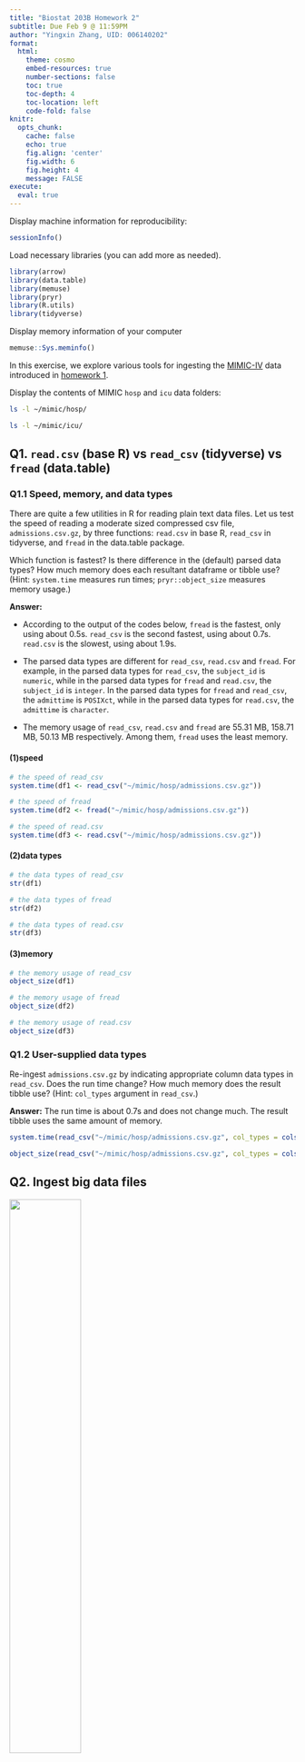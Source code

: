 ```yaml
---
title: "Biostat 203B Homework 2"
subtitle: Due Feb 9 @ 11:59PM
author: "Yingxin Zhang, UID: 006140202"
format:
  html:
    theme: cosmo
    embed-resources: true
    number-sections: false
    toc: true
    toc-depth: 4
    toc-location: left
    code-fold: false
knitr:
  opts_chunk: 
    cache: false    
    echo: true
    fig.align: 'center'
    fig.width: 6
    fig.height: 4
    message: FALSE
execute:
  eval: true    
---
```


Display machine information for reproducibility:

```r
sessionInfo()
```

Load necessary libraries (you can add more as needed).

```r
library(arrow)
library(data.table)
library(memuse)
library(pryr)
library(R.utils)
library(tidyverse)
```

Display memory information of your computer

```r
memuse::Sys.meminfo()
```

In this exercise, we explore various tools for ingesting the [MIMIC-IV](https://mimic.mit.edu/docs/iv/) data introduced in [homework 1](https://ucla-biostat-203b.github.io/2024winter/hw/hw1/hw1.html).

Display the contents of MIMIC `hosp` and `icu` data folders:

```bash
ls -l ~/mimic/hosp/
```

```bash
ls -l ~/mimic/icu/
```

## Q1. `read.csv` (base R) vs `read_csv` (tidyverse) vs `fread` (data.table)

### Q1.1 Speed, memory, and data types

There are quite a few utilities in R for reading plain text data files. Let us test the speed of reading a moderate sized compressed csv file, `admissions.csv.gz`, by three functions: `read.csv` in base R, `read_csv` in tidyverse, and `fread` in the data.table package.

Which function is fastest? Is there difference in the (default) parsed data types? How much memory does each resultant dataframe or tibble use? (Hint: `system.time` measures run times; `pryr::object_size` measures memory usage.)

**Answer:**

-   According to the output of the codes below, `fread` is the fastest, only using about 0.5s. `read_csv` is the second fastest, using about 0.7s. `read.csv` is the slowest, using about 1.9s.

-   The parsed data types are different for `read_csv`, `read.csv` and `fread`. For example, in the parsed data types for `read_csv`, the `subject_id` is `numeric`, while in the parsed data types for `fread` and `read.csv`, the `subject_id` is `integer`. In the parsed data types for `fread` and `read_csv`, the `admittime` is `POSIXct`, while in the parsed data types for `read.csv`, the `admittime` is `character`.

-   The memory usage of `read_csv`, `read.csv` and `fread` are 55.31 MB, 158.71 MB, 50.13 MB respectively. Among them, `fread` uses the least memory.

#### (1)speed

```r
# the speed of read_csv
system.time(df1 <- read_csv("~/mimic/hosp/admissions.csv.gz"))
```

```r
# the speed of fread
system.time(df2 <- fread("~/mimic/hosp/admissions.csv.gz"))
```

```r
# the speed of read.csv
system.time(df3 <- read.csv("~/mimic/hosp/admissions.csv.gz"))
```

#### (2)data types

```r
# the data types of read_csv
str(df1)
```

```r
# the data types of fread
str(df2)
```

```r
# the data types of read.csv
str(df3)
```

#### (3)memory

```r
# the memory usage of read_csv
object_size(df1)
```

```r
# the memory usage of fread
object_size(df2)
```

```r
# the memory usage of read.csv
object_size(df3)
```

### Q1.2 User-supplied data types

Re-ingest `admissions.csv.gz` by indicating appropriate column data types in `read_csv`. Does the run time change? How much memory does the result tibble use? (Hint: `col_types` argument in `read_csv`.)

**Answer:** The run time is about 0.7s and does not change much. The result tibble uses the same amount of memory.

```r
system.time(read_csv("~/mimic/hosp/admissions.csv.gz", col_types = cols()))
```

```r
object_size(read_csv("~/mimic/hosp/admissions.csv.gz", col_types = cols()))
```

## Q2. Ingest big data files

<p align="center">

<img src="./bigfile.png" width="50%"/>

</p>

Let us focus on a bigger file, `labevents.csv.gz`, which is about 125x bigger than `admissions.csv.gz`.

```bash
ls -l ~/mimic/hosp/labevents.csv.gz
```

Display the first 10 lines of this file.

```bash
zcat < ~/mimic/hosp/labevents.csv.gz | head -10
```

### Q2.1 Ingest `labevents.csv.gz` by `read_csv`

<p align="center">

<img src="./readr_logo.png" width="20%"/>

</p>

Try to ingest `labevents.csv.gz` using `read_csv`. What happens? If it takes more than 5 minutes on your computer, then abort the program and report your findings.

**Answer:** The program takes more than 5 minutes on my computer, so I aborted the program and set the `eval` option to `false` for the following code chunk. Combining the results in Q1.1, we can deduce that this may be because `read_csv` uses more memory and is not very efficient for large compressed files like `labevents.csv.gz`.

```r
#| eval: false
system.time(read_csv("~/mimic/hosp/labevents.csv.gz"))
```

### Q2.2 Ingest selected columns of `labevents.csv.gz` by `read_csv`

Try to ingest only columns `subject_id`, `itemid`, `charttime`, and `valuenum` in `labevents.csv.gz` using `read_csv`. Does this solve the ingestion issue? (Hint: `col_select` argument in `read_csv`.)

**Answer**: This alleviates the ingestion issue but does not completely solve it. It still takes about 2 minutes for `read_csv` to ingest the 4 columns in `labevents.csv.gz`. Despite selecting only the necessary columns, `read_csv` may still encounter performance issues, especially with large compressed files like labevents.csv.gz.

```r
system.time(read_csv("~/mimic/hosp/labevents.csv.gz", 
            col_select = c("subject_id", "itemid", "charttime", "valuenum")))
```

### Q2.3 Ingest subset of `labevents.csv.gz`

<p align="center">

<img src="./linux_logo.png" width="20%"/>

</p>

Our first strategy to handle this big data file is to make a subset of the `labevents` data. Read the [MIMIC documentation](https://mimic.mit.edu/docs/iv/modules/hosp/labevents/) for the content in data file `labevents.csv`.

In later exercises, we will only be interested in the following lab items: creatinine (50912), potassium (50971), sodium (50983), chloride (50902), bicarbonate (50882), hematocrit (51221), white blood cell count (51301), and glucose (50931) and the following columns: `subject_id`, `itemid`, `charttime`, `valuenum`. Write a Bash command to extract these columns and rows from `labevents.csv.gz` and save the result to a new file `labevents_filtered.csv.gz` in the current working directory. (Hint: use `zcat <` to pipe the output of `labevents.csv.gz` to `awk` and then to `gzip` to compress the output. To save render time, put `#| eval: false` at the beginning of this code chunk.)

**Answer**: The Bash command to extract these columns and rows from `labevents.csv.gz` and save the result to a new file `labevents_filtered.csv.gz` is displayed below.

```bash
# display the first 10 lines of labevents.csv.gz
zcat < ~/mimic/hosp/labevents.csv.gz | head -10
```

```bash
#| eval: false
zcat < ~/mimic/hosp/labevents.csv.gz | awk -F, '($5 == 50912 || $5 == 50971 || $5 == 50983 || $5 == 50902 || $5 == 50882 || $5 == 51221 || $5 == 51301 || $5 == 50931) {print $2","$5","$7","$10}' | gzip > labevents_filtered.csv.gz
```

Display the first 10 lines of the new file `labevents_filtered.csv.gz`. How many lines are in this new file? How long does it take `read_csv` to ingest `labevents_filtered.csv.gz`?

**Answer**: 

- The first 10 lines of `labevents_filtered.csv.gz` are displayed below. 

- The number of lines in `labevents_filtered.csv.gz` is 24855909. 

- It takes about 9s for `read_csv` to ingest `labevents_filtered.csv.gz`.

```bash
# display the first 10 lines of labevents_filtered.csv.gz
zcat < labevents_filtered.csv.gz | head -10
```

```bash
# the number of lines in labevents_filtered.csv.gz
zcat < labevents_filtered.csv.gz | wc -l
```

```r
system.time(read_csv("labevents_filtered.csv.gz"))
```

### Q2.4 Ingest `labevents.csv` by Apache Arrow

<p align="center">

<img src="./arrow_logo.png" width="30%"/>

</p>

Our second strategy is to use [Apache Arrow](https://arrow.apache.org/) for larger-than-memory data analytics. Unfortunately Arrow does not work with gz files directly. First decompress `labevents.csv.gz` to `labevents.csv` and put it in the current working directory. To save render time, put `#| eval: false` at the beginning of this code chunk.

**Answer**: The Bash command to decompress `labevents.csv.gz` to `labevents.csv` is displayed below. To save render time, I put `#| eval: false` at the beginning of this code chunk.

```bash
#| eval: false
zcat < ~/mimic/hosp/labevents.csv.gz > labevents.csv
```

Then use [`arrow::open_dataset`](https://arrow.apache.org/docs/r/reference/open_dataset.html) to ingest `labevents.csv`, select columns, and filter `itemid` as in Q2.3. How long does the ingest+select+filter process take? Display the number of rows and the first 10 rows of the result tibble, and make sure they match those in Q2.3. (Hint: use `dplyr` verbs for selecting columns and filtering rows.)

**Answer**: 

- The ingest+select+filter process takes about 0.1s. 

- The number of rows in the result tibble is 24855909, which is the same as that in Q2.3. 

- The first 10 rows of the result tibble are also the same as those in Q2.3 (The charttime is different because of the different time zone).

```r
system.time(
  labevents_filter <- arrow::open_dataset("labevents.csv", format = 'csv') |> 
  dplyr::select(subject_id, itemid, charttime, valuenum) |> 
  dplyr::filter(itemid %in% c(50912, 50971, 50983, 50902, 50882, 51221, 51301, 50931)))
```

```r
labevents_filter |>  
  as_tibble() |> 
  nrow()
```

```r
labevents_filter |> 
  as_tibble() |> 
  head(10)
```

Write a few sentences to explain what is Apache Arrow. Imagine you want to explain it to a layman in an elevator.

**Answer**: Apache Arrow is a cross-language development platform for in-memory data that specifies a standardized language-independent columnar memory format for flat and hierarchical data, organized for efficient analytic operations on modern hardware. It is designed to accelerate big data processing and analytics by providing a standard in-memory representation of data that works across different systems.

### Q2.5 Compress `labevents.csv` to Parquet format and ingest/select/filter

<p align="center">

<img src="./parquet_logo.png" width="30%"/>

</p>

Re-write the csv file `labevents.csv` in the binary Parquet format (Hint: [`arrow::write_dataset`](https://arrow.apache.org/docs/r/reference/write_dataset.html).) How large is the Parquet file(s)? How long does the ingest+select+filter process of the Parquet file(s) take? Display the number of rows and the first 10 rows of the result tibble and make sure they match those in Q2.3. (Hint: use `dplyr` verbs for selecting columns and filtering rows.)

**Answer**: 

- The Parquet file `labevents.parquet` is 1.9G. 

- The ingest+select+filter process of the Parquet file takes about 0.3s. 

- The number of rows in the result tibble is 24855909, which is the same as that in Q2.3 and Q2.4. 

- The first 10 rows of the result tibble are the same as those in Q2.3 (The charttime is different because of the different time zone).

```r
# Re-write the csv file `labevents.csv` in the binary Parquet format
lab_csv <- arrow::open_dataset("labevents.csv", format = 'csv')
arrow::write_dataset(lab_csv, "labevents.parquet")
```

```bash
# How large is the Parquet file(s)?
ls -lh labevents.parquet
```

```r
# How long does the ingest+select+filter process of the Parquet file(s) take?
system.time(
  lab_parquet <- arrow::open_dataset("labevents.parquet", format = 'parquet') |> 
  dplyr::select(subject_id, itemid, charttime, valuenum) |> 
  dplyr::filter(itemid %in% c(50912, 50971, 50983, 50902, 50882, 51221, 51301, 50931)))
```

```r
# Display the number of rows of the result tibble
lab_parquet |> 
  as_tibble() |> 
  nrow()
```

```r
# Display the first 10 rows of the result tibble
lab_parquet |> 
  as_tibble() |> 
  head(10)
```

Write a few sentences to explain what is the Parquet format. Imagine you want to explain it to a layman in an elevator.

**Answer**: The Parquet format is a columnar storage file format that is optimized for reading and writing large datasets. Just like how a courier service uses standardized packages to deliver goods efficiently, Apache Arrow uses a standardized format for data, making it very fast for different programs to exchange and work with data, no matter what language or system they're using. 

### Q2.6 DuckDB

<p align="center">

<img src="./duckdb_logo.png" width="20%"/>

</p>

Ingest the Parquet file, convert it to a DuckDB table by [`arrow::to_duckdb`](https://arrow.apache.org/docs/r/reference/to_duckdb.html), select columns, and filter rows as in Q2.5. How long does the ingest+convert+select+filter process take? Display the number of rows and the first 10 rows of the result tibble and make sure they match those in Q2.3. (Hint: use `dplyr` verbs for selecting columns and filtering rows.)

**Answer**: 

- The ingest+convert+select+filter process takes about 80s. 

- The number of rows in the result tibble is 24855909, which is the same as that in Q2.3, Q2.4 and Q2.5. 

- The first 10 rows of the result tibble are also the same as those in Q2.3.

```r
# Ingest the Parquet file, convert it to a DuckDB table, select columns, and filter rows
system.time(
  lab_DuckDB <- arrow::open_dataset("labevents.parquet") |> 
  arrow::to_duckdb() |> 
  collect() |>
  dplyr::select(subject_id, itemid, charttime, valuenum) |> 
  dplyr::filter(itemid %in% c(50912, 50971, 50983, 50902, 50882, 51221, 51301, 50931))
)
```

```r
# Display the number of rows of the result tibble
lab_DuckDB |> 
  as_tibble() |> 
  nrow()
```

```r
# Display the first 10 rows of the result tibble
lab_DuckDB |> 
  as_tibble() |> 
  head(10)
```

Write a few sentences to explain what is DuckDB. Imagine you want to explain it to a layman in an elevator.

**Answer**: DuckDB is a special kind of database that's really fast and efficient at storing and retrieving information. Just like how a filing cabinet helps you organize and quickly find documents, DuckDB helps computers store and retrieve data in a way that's easy, fast, and doesn't take up too much space. 

## Q3. Ingest and filter `chartevents.csv.gz`

[`chartevents.csv.gz`](https://mimic.mit.edu/docs/iv/modules/icu/chartevents/) contains all the charted data available for a patient. During their ICU stay, the primary repository of a patient’s information is their electronic chart. The `itemid` variable indicates a single measurement type in the database. The `value` variable is the value measured for `itemid`. The first 10 lines of `chartevents.csv.gz` are

```bash
zcat < ~/mimic/icu/chartevents.csv.gz | head -10
```

[`d_items.csv.gz`](https://mimic.mit.edu/docs/iv/modules/icu/d_items/) is the dictionary for the `itemid` in `chartevents.csv.gz`.

```bash
zcat < ~/mimic/icu/d_items.csv.gz | head -10
```

In later exercises, we are interested in the vitals for ICU patients: heart rate (220045), mean non-invasive blood pressure (220181), systolic non-invasive blood pressure (220179), body temperature in Fahrenheit (223761), and respiratory rate (220210). Retrieve a subset of `chartevents.csv.gz` only containing these items, using the favorite method you learnt in Q2.

Document the steps and show code. Display the number of rows and the first 10 rows of the result tibble.

**Answer**: 

- Here I use the Bash command (like in Q2.3) to retrieve a subset of `chartevents.csv.gz` only containing these items. I use `zcat <` to pipe the output of `labevents.csv.gz` to `awk`. Then I use the awk command-line tool to filter the rows and columns of `chartevents.csv.gz` and pipe the result to `gzip`. Finally, I use `gzip` to compress the filtered output and redirects it to `chartevents_filtered.csv.gz`. Because there is not any detailed information, I print all the columns of the result tibble. Also, to save render time, I put `#| eval: false` at the beginning of this code chunk.

- The number of rows of the result tibble is 22502319, and the first 10 rows of the result tibble are also displayed below.

```bash
# Retrieve a subset of `chartevents.csv.gz` only containing these items
#| eval: false
zcat < ~/mimic/icu/chartevents.csv.gz | awk -F, '($7 == 220045 || $7 == 220181 || $7 == 220179 || $7 == 223761 || $7 == 220210)' | gzip > chartevents_filtered.csv.gz
```

```bash
# Display the number of rows of the result tibble
zcat < chartevents_filtered.csv.gz | wc -l
```

```bash
# Display the first 10 rows of the result tibble
zcat < ./chartevents_filtered.csv.gz | head -10
```
